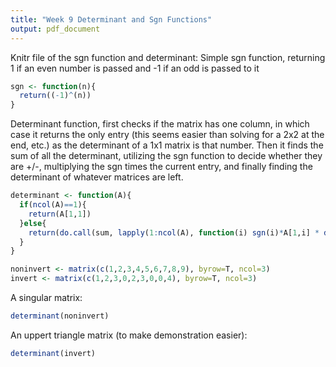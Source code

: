 ```yaml
---
title: "Week 9 Determinant and Sgn Functions"
output: pdf_document
---
```

Knitr file of the sgn function and determinant: \newline
Simple sgn function, returning 1 if an even number is passed and -1 if an odd is passed to it
```r
sgn <- function(n){
  return((-1)^(n))
}
```

Determinant function, first checks if the matrix has one column, in which case it returns the only entry (this seems easier than solving for a 2x2 at the end, etc.) as the determinant of a 1x1 matrix is that number. Then it finds the sum of all the determinant, utilizing the sgn function to decide whether they are +/-, multiplying the sgn times the current entry, and finally finding the determinant of whatever matrices are left. 
```r
determinant <- function(A){
  if(ncol(A)==1){
    return(A[1,1])
  }else{
    return(do.call(sum, lapply(1:ncol(A), function(i) sgn(i)*A[1,i] * determinant(A[-1,-i,drop=F]))))
  }
}
```

```r
noninvert <- matrix(c(1,2,3,4,5,6,7,8,9), byrow=T, ncol=3)
invert <- matrix(c(1,2,3,0,2,3,0,0,4), byrow=T, ncol=3)
```
A singular matrix:
```r
determinant(noninvert)
```
An uppert triangle matrix (to make demonstration easier):
```r
determinant(invert)
```